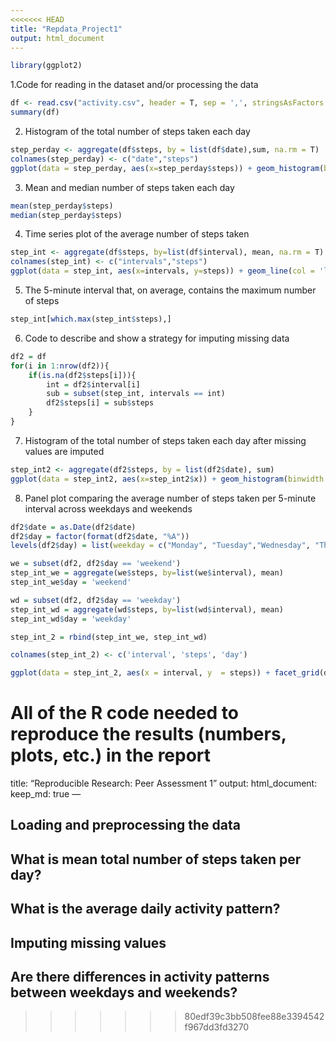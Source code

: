```yaml
---
<<<<<<< HEAD
title: "Repdata_Project1"
output: html_document
---
```

```r
library(ggplot2)
```

1.Code for reading in the dataset and/or processing the data

```r
df <- read.csv("activity.csv", header = T, sep = ',', stringsAsFactors = FALSE)
summary(df)
```

2. Histogram of the total number of steps taken each day

```r
step_perday <- aggregate(df$steps, by = list(df$date),sum, na.rm = T)
colnames(step_perday) <- c("date","steps")
ggplot(data = step_perday, aes(x=step_perday$steps)) + geom_histogram(binwidth = 2000, fill = 'lightyellow', col = 'lightblue') 
```

3. Mean and median number of steps taken each day

```r
mean(step_perday$steps)
median(step_perday$steps)
```

4. Time series plot of the average number of steps taken
```r
step_int <- aggregate(df$steps, by=list(df$interval), mean, na.rm = T)
colnames(step_int) <- c("intervals","steps")
ggplot(data = step_int, aes(x=intervals, y=steps)) + geom_line(col = 'lightblue', size =1)
```

5. The 5-minute interval that, on average, contains the maximum number of steps
```r
step_int[which.max(step_int$steps),]
```

6. Code to describe and show a strategy for imputing missing data
```r
df2 = df
for(i in 1:nrow(df2)){
    if(is.na(df2$steps[i])){
        int = df2$interval[i]
        sub = subset(step_int, intervals == int)
        df2$steps[i] = sub$steps
    }
}
```

7. Histogram of the total number of steps taken each day after missing values are imputed
```r
step_int2 <- aggregate(df2$steps, by = list(df2$date), sum)
ggplot(data = step_int2, aes(x=step_int2$x)) + geom_histogram(binwidth = 2000, fill = 'blue', col = 'black')
```

8. Panel plot comparing the average number of steps taken per 5-minute interval across weekdays and weekends
```r
df2$date = as.Date(df2$date)
df2$day = factor(format(df2$date, "%A"))
levels(df2$day) = list(weekday = c("Monday", "Tuesday","Wednesday", "Thursday", "Friday"), weekend = c("Saturday", "Sunday"))

we = subset(df2, df2$day == 'weekend')
step_int_we = aggregate(we$steps, by=list(we$interval), mean)
step_int_we$day = 'weekend'

wd = subset(df2, df2$day == 'weekday')
step_int_wd = aggregate(wd$steps, by=list(wd$interval), mean)
step_int_wd$day = 'weekday'

step_int_2 = rbind(step_int_we, step_int_wd)

colnames(step_int_2) <- c('interval', 'steps', 'day')

ggplot(data = step_int_2, aes(x = interval, y  = steps)) + facet_grid(day~.) + geom_line(col = 'steelblue', size = 1) + labs(x = 'Interval(5 minuts)', y = 'Average numeber of steps', title ='Time series plot(new)')
```


All of the R code needed to reproduce the results (numbers, plots, etc.) in the report
=======
title: "Reproducible Research: Peer Assessment 1"
output: 
  html_document:
    keep_md: true
---


## Loading and preprocessing the data



## What is mean total number of steps taken per day?



## What is the average daily activity pattern?



## Imputing missing values



## Are there differences in activity patterns between weekdays and weekends?
>>>>>>> 80edf39c3bb508fee88e3394542f967dd3fd3270
